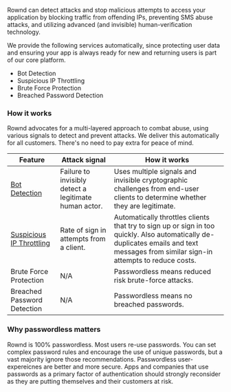 Rownd can detect attacks and stop malicious attempts to access your application by blocking traffic from offending IPs, preventing SMS abuse attacks, and utilizing advanced (and invisible) human-verification technology.  

We provide the following services automatically, since protecting user data and ensuring your app is always ready for new and returning users is part of our core platform.

- Bot Detection
- Suspicious IP Throttling
- Brute Force Protection
- Breached Password Detection

### How it works

Rownd advocates for a multi-layered approach to combat abuse, using various signals to detect and prevent attacks. We deliver this automatically for all customers. There's no need to pay extra for peace of mind.

| Feature | Attack signal | How it works |
| --- | --- | --- |
| [Bot Detection](/security/attack-mitigation/bot-detection) | Failure to invisibly detect a legitimate human actor. | Uses multiple signals and invisible cryptographic challenges from end-user clients to determine whether they are legitimate. |
| [Suspicious IP Throttling](/security/attack-mitigation/suspicious-ip-throttling) | Rate of sign in attempts from a client. | Automatically throttles clients that try to sign up or sign in too quickly. Also automatically de-duplicates emails and text messages from similar sign-in attempts to reduce costs. |
| Brute Force Protection | N/A | Passwordless means reduced risk brute-force attacks. |
| Breached Password Detection | N/A | Passwordless means no breached passwords. |

### Why passwordless matters

Rownd is 100% passwordless.  Most users re-use passwords.  You can set complex password rules and encourage the use of unique passwords, but a vast majority ignore those recommendations.  Passwordless user-expereicnes are better and more secure.  Apps and companies that use passwords as a primary factor of authentication should strongly reconsider as they are putting themselves and their customers at risk.  